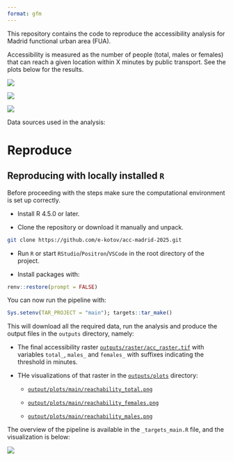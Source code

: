 ```yaml
---
format: gfm
---
```


This repository contains the code to reproduce the accessibility analysis for Madrid functional urban area (FUA).

Accessibility is measured as the number of people (total, males or females) that can reach a given location within X minutes by public transport. See the plots below for the results.

![](outputs/plots/main/reachability_total.png)

![](outputs/plots/main/reachability_females.png)

![](outputs/plots/main/reachability_males.png)

Data sources used in the analysis:



# Reproduce

## Reproducing with locally installed `R`

Before proceeding with the steps make sure the computational environment is set up correctly.

- Install R 4.5.0 or later.

- Clone the repository or download it manually and unpack.

``` bash
git clone https://github.com/e-kotov/acc-madrid-2025.git
```


- Run `R` or start `RStudio`/`Positron`/`VSCode` in the root directory of the project.

- Install packages with:

``` r
renv::restore(prompt = FALSE)
```

You can now run the pipeline with:

``` r
Sys.setenv(TAR_PROJECT = "main"); targets::tar_make()
```

This will download all the required data, run the analysis and produce the output files in the `outputs` directory, namely:

- The final accessibility raster [`outputs/raster/acc_raster.tif`](outputs/raster/acc_raster.tif) with variables `total_`, `males_` and `females_` with suffixes indicating the threshold in minutes.

- THe visualizations of that raster in the [`outputs/plots`](outputs/plots) directory:

  - [`output/plots/main/reachability_total.png`](outputs/plots/main/reachability_total.png)

  - [`output/plots/main/reachability_females.png`](outputs/plots/main/reachability_females.png)

  - [`output/plots/main/reachability_males.png`](outputs/plots/main/reachability_males.png)


The overview of the pipeline is available in the `_targets_main.R` file, and the visualization is below:

![](outputs/plots/pipeline-plots/main.png)
